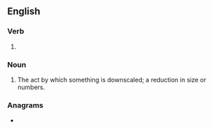 ==English==

===Verb===
{{head|en|verb form}}

# {{present participle of|en|downscale|nocat=1}}

===Noun===
{{en-noun}}

# The act by which something is downscaled; a reduction in size or numbers.

===Anagrams===
* {{anagrams|en|a=acdgilnnosw|slow dancing}}